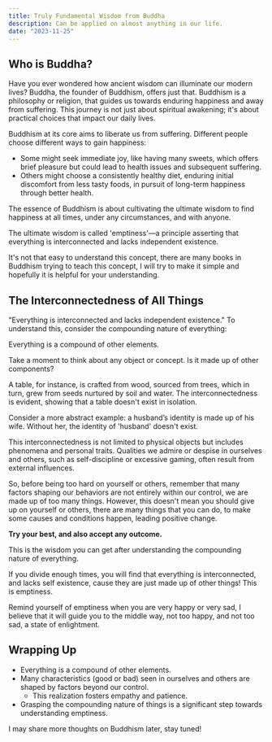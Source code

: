 ```yaml
---
title: Truly Fundamental Wisdom from Buddha
description: Can be applied on almost anything in our life.
date: "2023-11-25"
---
```


## Who is Buddha?

Have you ever wondered how ancient wisdom can illuminate our modern lives? Buddha, the founder of Buddhism, offers just that. Buddhism is a philosophy or religion, that guides us towards enduring happiness and away from suffering. This journey is not just about spiritual awakening; it's about practical choices that impact our daily lives.

Buddhism at its core aims to liberate us from suffering. Different people choose different ways to gain happiness:

- Some might seek immediate joy, like having many sweets, which offers brief pleasure but could lead to health issues and subsequent suffering.
- Others might choose a consistently healthy diet, enduring initial discomfort from less tasty foods, in pursuit of long-term happiness through better health.

The essence of Buddhism is about cultivating the ultimate wisdom to find happiness at all times, under any circumstances, and with anyone.

The ultimate wisdom is called 'emptiness'—a principle asserting that everything is interconnected and lacks independent existence.

It's not that easy to understand this concept, there are many books in Buddhism trying to teach this concept, I will try to make it simple and hopefully it is helpful for your understanding.

## The Interconnectedness of All Things

"Everything is interconnected and lacks independent existence." To understand this, consider the compounding nature of everything:

Everything is a compound of other elements.

Take a moment to think about any object or concept. Is it made up of other components?

A table, for instance, is crafted from wood, sourced from trees, which in turn, grew from seeds nurtured by soil and water. The interconnectedness is evident, showing that a table doesn't exist in isolation.

Consider a more abstract example: a husband’s identity is made up of his wife. Without her, the identity of 'husband' doesn't exist.

This interconnectedness is not limited to physical objects but includes phenomena and personal traits. Qualities we admire or despise in ourselves and others, such as self-discipline or excessive gaming, often result from external influences.

So, before being too hard on yourself or others, remember that many factors shaping our behaviors are not entirely within our control, we are made up of too many things. However, this doesn't mean you should give up on yourself or others, there are many things that you can do, to make some causes and conditions happen, leading positive change.

**Try your best, and also accept any outcome.**

This is the wisdom you can get after understanding the compounding nature of everything.

If you divide enough times, you will find that everything is interconnected, and lacks self existence, cause they are just made up of other things! This is emptiness.

Remind yourself of emptiness when you are very happy or very sad, I believe that it will guide you to the middle way, not too happy, and not too sad, a state of enlightment.

## Wrapping Up

- Everything is a compound of other elements.
- Many characteristics (good or bad) seen in ourselves and others are shaped by factors beyond our control.
  - This realization fosters empathy and patience.
- Grasping the compounding nature of things is a significant step towards understanding emptiness.

I may share more thoughts on Buddhism later, stay tuned!
